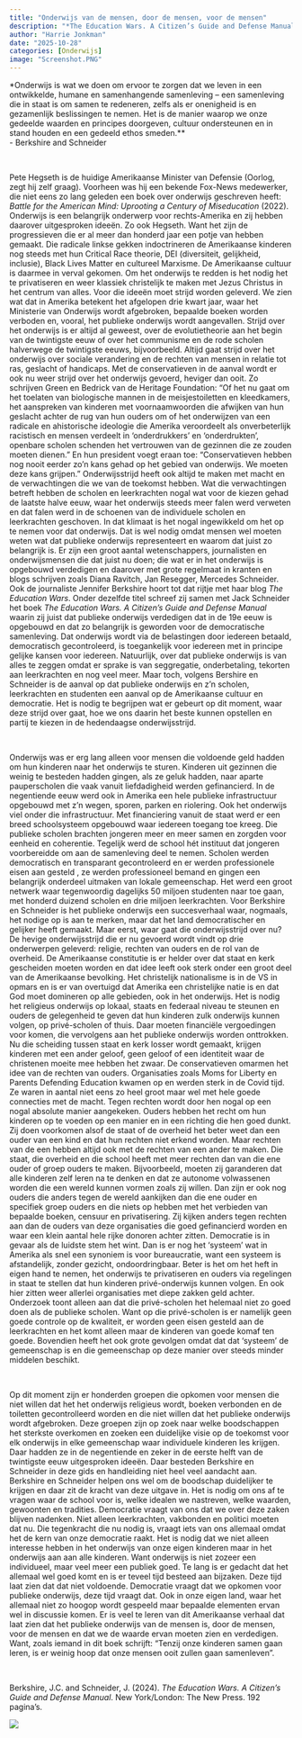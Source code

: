 ```yaml
---
title: "Onderwijs van de mensen, door de mensen, voor de mensen"
description: "*The Education Wars. A Citizen’s Guide and Defense Manual* van Jennifer Berkshire en Jack Schneider gaat over de onderwijsstrijd die er op dit moment in Amerika wordt gestreden. De strijd gaat over de relatie tussen onderwijs en religie, over de rechten van ouders en over het belang van publiek onderwijs. Het is belangrijk om te begrijpen waar die onderwijsstrijd over gaat en te weten hoe we ons daarin hebben op te stellen. Berkshire en Schneider verdedigen in dit boek het publieke onderwijs. Ook al speelt dit allemaal niet zo in ons eigen land, elementen ervan komen wel omhoog in de discussie hier. Voor ons is er veel te leren van deze geschiedenis, in ieder geval dat onderwijs een publiek goed en dat het een essentieel onderdeel is van onze democratie." 
author: "Harrie Jonkman"
date: "2025-10-28"
categories: [Onderwijs]
image: "Screenshot.PNG"
---
```


*Onderwijs is wat we doen om ervoor te zorgen dat we leven in een ontwikkelde, humane en samenhangende samenleving – een samenleving die in staat is om samen te redeneren, zelfs als er onenigheid is en gezamenlijk beslissingen te nemen. Het is de manier waarop we onze gedeelde waarden en principes doorgeven, cultuur ondersteunen en in stand houden en een gedeeld ethos smeden.**\
- Berkshire and Schneider

<br>

Pete Hegseth is de huidige Amerikaanse Minister van Defensie (Oorlog, zegt hij zelf graag). Voorheen was hij een bekende Fox-News medewerker, die niet eens zo lang geleden een boek over onderwijs geschreven heeft: *Battle for the American Mind: Uprooting a Century of Miseducation* (2022). Onderwijs is een belangrijk onderwerp voor rechts-Amerika en zij hebben daarover uitgesproken ideeën. Zo ook Hegseth. Want het zijn de progressieven die er al meer dan honderd jaar een potje van hebben gemaakt. Die radicale linkse gekken indoctrineren de Amerikaanse kinderen nog steeds met hun Critical Race theorie, DEI (diversiteit, gelijkheid, inclusie), Black Lives Matter en cultureel Marxisme. De Amerikaanse cultuur is daarmee in verval gekomen. Om het onderwijs te redden is het nodig het te privatiseren en weer klassiek christelijk te maken met Jezus Christus in het centrum van alles. Voor die ideeën moet strijd worden geleverd. We zien wat dat in Amerika betekent het afgelopen drie kwart jaar, waar het Ministerie van Onderwijs wordt afgebroken, bepaalde boeken worden verboden en, vooral, het publieke onderwijs wordt aangevallen. 
Strijd over het onderwijs is er altijd al geweest, over de evolutietheorie aan het begin van de twintigste eeuw of over het communisme en de rode scholen halverwege de twintigste eeuws, bijvoorbeeld. Altijd gaat strijd over het onderwijs over sociale verandering en de rechten van mensen in relatie tot ras, geslacht of handicaps. Met de conservatieven in de aanval wordt er ook nu weer strijd over het onderwijs gevoerd, heviger dan ooit. Zo schrijven Green en Bedrick van de Heritage Foundation: “Of het nu gaat om het toelaten van biologische mannen in de meisjestoiletten en kleedkamers, het aanspreken van kinderen met voornaamwoorden die afwijken van hun geslacht achter de rug van hun ouders om of het onderwijzen van een radicale en ahistorische ideologie die Amerika veroordeelt als onverbeterlijk racistisch en mensen verdeelt in ‘onderdrukkers’ en ‘onderdrukten’, openbare scholen schenden het vertrouwen van de gezinnen die ze zouden moeten dienen.” En hun president voegt eraan toe: “Conservatieven hebben nog nooit eerder zo'n kans gehad op het gebied van onderwijs. We moeten deze kans grijpen.”
Onderwijsstrijd heeft ook altijd te maken met macht en de verwachtingen die we van de toekomst hebben. Wat die verwachtingen betreft hebben de scholen en leerkrachten nogal wat voor de kiezen gehad de laatste halve eeuw, waar het onderwijs steeds meer falen werd verweten en dat falen werd in de schoenen van de individuele scholen en leerkrachten geschoven. In dat klimaat is het nogal ingewikkeld om het op te nemen voor dat onderwijs. Dat is wel nodig omdat mensen wel moeten weten wat dat publieke onderwijs representeert en waarom dat juist zo belangrijk is. Er zijn een groot aantal wetenschappers, journalisten en onderwijsmensen die dat juist nu doen; die wat er in het onderwijs is opgebouwd verdedigen en daarover met grote regelmaat in kranten en blogs schrijven zoals Diana Ravitch, Jan Resegger, Mercedes Schneider. Ook de journaliste Jennifer Berkshire hoort tot dat rijtje met haar blog *The Education Wars*. Onder dezelfde titel schreef zij samen met Jack Schneider het boek *The Education Wars. A Citizen’s Guide and Defense Manual* waarin zij juist dat publieke onderwijs verdedigen dat in de 19e eeuw is opgebouwd en dat zo belangrijk is geworden voor de democratische samenleving. Dat onderwijs wordt via de belastingen door iedereen betaald, democratisch gecontroleerd, is toegankelijk voor iedereen met in principe gelijke kansen voor iedereen. Natuurlijk, over dat publieke onderwijs is van alles te zeggen omdat er sprake is van seggregatie, onderbetaling, tekorten aan leerkrachten en nog veel meer. Maar toch, volgens Bershire en Schneider is de aanval op dat publieke onderwijs en z’n scholen, leerkrachten en studenten een aanval op de Amerikaanse cultuur en democratie. Het is nodig te begrijpen wat er gebeurt op dit moment, waar deze strijd over gaat, hoe we ons daarin het beste kunnen opstellen en partij te kiezen in de hedendaagse onderwijsstrijd.

<br>

Onderwijs was er erg lang alleen voor mensen die voldoende geld hadden om hun kinderen naar het onderwijs te sturen. Kinderen uit gezinnen die weinig te besteden hadden gingen, als ze geluk hadden, naar aparte pauperscholen die vaak vanuit liefdadigheid werden gefinancierd. In de negentiende eeuw werd ook in Amerika een hele publieke infrastructuur opgebouwd met z’n wegen, sporen, parken en riolering. Ook het onderwijs viel onder die infrastructuur. Met financiering vanuit de staat werd er een breed schoolsysteem opgebouwd waar iedereen toegang toe kreeg. Die publieke scholen brachten jongeren meer en meer samen en zorgden voor eenheid en coherentie. Tegelijk werd de school hét instituut dat jongeren voorbereidde om aan de samenleving deel te nemen. Scholen werden democratisch en transparant gecontroleerd en er werden professionele eisen aan gesteld , ze werden professioneel bemand en gingen een belangrijk onderdeel uitmaken van lokale gemeenschap.  Het werd een groot netwerk waar tegenwoordig dagelijks 50 miljoen studenten naar toe gaan, met honderd duizend scholen en drie miljoen leerkrachten. Voor Berkshire en Schneider is het publieke onderwijs een succesverhaal waar, nogmaals, het nodige op is aan te merken, maar dat het land democratischer en gelijker heeft gemaakt. 
	Maar eerst, waar gaat die onderwijsstrijd over nu? De hevige onderwijsstrijd die er nu gevoerd wordt vindt op drie onderwerpen geleverd: religie, rechten van ouders en de rol van de overheid. De Amerikaanse constitutie is er helder over dat staat en kerk gescheiden moeten worden en dat idee leeft ook sterk onder een groot deel van de Amerikaanse bevolking. Het christelijk nationalisme is in de VS in opmars en is er van overtuigd dat Amerika een christelijke natie is en dat God moet domineren op alle gebieden, ook in het onderwijs. Het is nodig het religieus onderwijs op lokaal, staats en federaal niveau te steunen en ouders de gelegenheid te geven dat hun kinderen zulk onderwijs kunnen volgen, op privé-scholen of thuis. Daar moeten financiële vergoedingen voor komen, die vervolgens aan het publieke onderwijs worden onttrokken. Nu die scheiding tussen staat en kerk losser wordt gemaakt, krijgen kinderen met een ander geloof, geen geloof of een identiteit waar de christenen moeite mee hebben het zwaar. 
	De conservatieven omarmen het idee van de rechten van ouders. Organisaties zoals Moms for Liberty en Parents Defending Education kwamen op en werden sterk in de Covid tijd. Ze waren in aantal niet eens zo heel groot maar wel met hele goede connecties met de macht. Tegen rechten wordt door hen nogal op een nogal absolute manier aangekeken. Ouders hebben het recht om hun kinderen op te voeden op een manier en in een richting die hen goed dunkt. Zij doen voorkomen alsof de staat of de overheid het beter weet dan een ouder van een kind en dat hun rechten niet erkend worden. Maar rechten van de een hebben altijd ook met de rechten van een ander te maken. Die staat, die overheid en die school heeft met meer rechten dan van die ene ouder of groep ouders te maken. Bijvoorbeeld, moeten zij garanderen dat alle kinderen zelf leren na te denken en dat ze autonome volwassenen worden die een wereld kunnen vormen zoals zij willen. Dan zijn er ook nog ouders die anders tegen de wereld aankijken dan die ene ouder en specifiek groep ouders en die niets op hebben met het verbieden van bepaalde boeken, censuur en privatisering. Zij kijken anders tegen rechten aan dan de ouders van deze organisaties die goed gefinancierd worden en waar een klein aantal hele rijke donoren achter zitten. Democratie is in gevaar als de luidste stem het wint.
	Dan is er nog het ‘systeem’ wat in Amerika als snel een synoniem is voor bureaucratie, want een systeem is afstandelijk, zonder gezicht, ondoordringbaar. Beter is het om het heft in eigen hand te nemen, het onderwijs te privatiseren en ouders via regelingen in staat te stellen dat hun kinderen privé-onderwijs kunnen volgen. En ook hier zitten weer allerlei organisaties met diepe zakken geld achter. Onderzoek toont alleen aan dat die privé-scholen het helemaal niet zo goed doen als de publieke scholen. Want op die privé-scholen is er namelijk geen goede controle op de kwaliteit, er worden geen eisen gesteld aan de leerkrachten en het komt alleen maar de kinderen van goede komaf ten goede. Bovendien heeft het ook grote gevolgen omdat dat dat ‘systeem’ de gemeenschap is en die gemeenschap op deze manier over steeds minder middelen beschikt. 


<br>

Op dit moment zijn er honderden groepen die opkomen voor mensen die niet willen dat het het onderwijs religieus wordt, boeken verbonden en de toiletten gecontrolleerd worden en die niet willen dat het publieke onderwijs wordt afgebroken. Deze groepen zijn op zoek naar welke boodschappen het sterkste overkomen en zoeken een duidelijke visie op de toekomst voor elk onderwijs in elke gemeenschap waar individuele kinderen les krijgen. Daar hadden ze in de negentiende en zeker in de eerste helft van de twintigste eeuw uitgesproken ideeën. Daar besteden Berkshire en Schneider in deze gids en handleiding niet heel veel aandacht aan. Berkshire en Schneider helpen ons wel om de boodschap duidelijker te krijgen en daar zit de kracht van deze uitgave in. Het is nodig om ons af te vragen waar de school voor is, welke idealen we nastreven, welke waarden, gewoonten en tradities. Democratie vraagt van ons dat we over deze zaken blijven nadenken. Niet alleen leerkrachten, vakbonden en politici moeten dat nu. Die tegenkracht die nu nodig is, vraagt iets van ons allemaal omdat het de kern van onze democratie raakt. Het is nodig dat we niet alleen interesse hebben in het onderwijs van onze eigen kinderen maar in het onderwijs aan aan alle kinderen. Want onderwijs is niet zozeer een individueel, maar veel meer een publiek goed. Te lang is er gedacht dat het allemaal wel goed komt en is er teveel tijd besteed aan bijzaken. Deze tijd laat zien dat dat niet voldoende. Democratie vraagt dat we opkomen voor publieke onderwijs, deze tijd vraagt dat. Ook in onze eigen land, waar het allemaal niet zo hoogop wordt gespeeld maar bepaalde elementen ervan wel in discussie komen. Er is veel te leren van dit Amerikaanse verhaal dat laat zien dat het publieke onderwijs van de mensen is, door de mensen, voor de mensen en dat we de waarde ervan moeten zien en verdedigen. Want, zoals iemand in dit boek schrijft: “Tenzij onze kinderen samen gaan leren, is er weinig hoop dat onze mensen ooit zullen gaan samenleven”.

<br>

Berkshire, J.C. and Schneider, J. (2024). *The Education Wars. A Citizen’s Guide and Defense Manual*. New York/London: The New Press. 192 pagina’s.

![](Screenshot.png)

